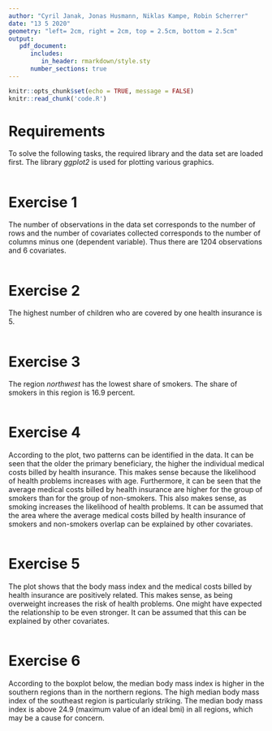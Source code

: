 ```yaml
---
author: "Cyril Janak, Jonas Husmann, Niklas Kampe, Robin Scherrer"
date: "13 5 2020"
geometry: "left= 2cm, right = 2cm, top = 2.5cm, bottom = 2.5cm"
output: 
   pdf_document:
      includes:
         in_header: rmarkdown/style.sty
      number_sections: true
---
```


```r
knitr::opts_chunk$set(echo = TRUE, message = FALSE)
knitr::read_chunk('code.R')
```

\thispagestyle{empty}
\input{rmarkdown/titlepage.tex}

\pagebreak

\thispagestyle{empty}
\tableofcontents

\pagebreak
\setcounter{page}{1}

# Requirements {-}
To solve the following tasks, the required library and the data set are loaded first. 
The library *ggplot2* is used for plotting various graphics.
```r
```

# Exercise 1 {-}
The number of observations in the data set corresponds to the number of rows and the 
number of covariates collected corresponds to the number of columns minus one 
(dependent variable). Thus there are 1204 observations and 6 covariates.
```r
```

# Exercise 2 {-}
The highest number of children who are covered by one health insurance is 5.
```r
```

# Exercise 3 {-}
The region *northwest* has the lowest share of smokers. The share of smokers in this 
region is 16.9 percent.
```r
```

# Exercise 4 {-}
According to the plot, two patterns can be identified in the data. It can be seen that 
the older the primary beneficiary, the higher the individual medical costs billed by 
health insurance. This makes sense because the likelihood of health problems increases 
with age. Furthermore, it can be seen that the average medical costs billed by health 
insurance are higher for the group of smokers than for the group of non-smokers. This 
also makes sense, as smoking increases the likelihood of health problems. It can be 
assumed that the area where the average medical costs billed by health insurance of 
smokers and non-smokers overlap can be explained by other covariates.
```r
```

\pagebreak

# Exercise 5 {-}
The plot shows that the body mass index and the medical costs billed by health 
insurance are positively related. This makes sense, as being overweight increases the 
risk of health problems. One might have expected the relationship to be even stronger. 
It can be assumed that this can be explained by other covariates.
```r
```

# Exercise 6 {-}
According to the boxplot below, the median body mass index is higher in the southern 
regions than in the northern regions. The high median body mass index of the southeast 
region is particularly striking. The median body mass index is above 24.9 (maximum 
value of an ideal bmi) in all regions, which may be a cause for concern.
```r
```